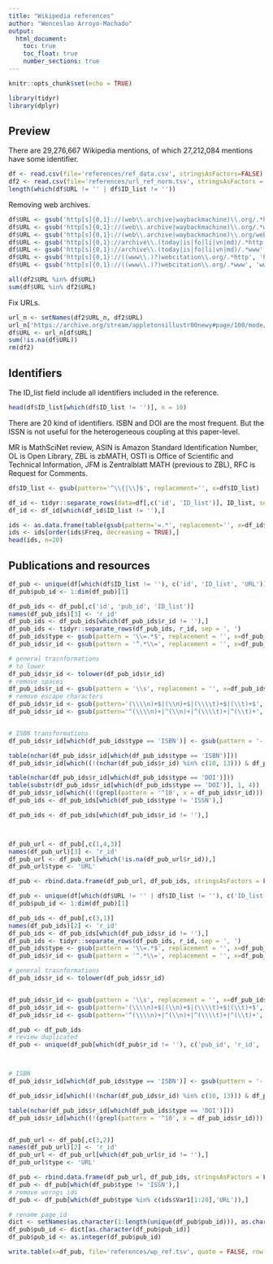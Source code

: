 ```yaml
---
title: "Wikipedia references"
author: "Wenceslao Arroyo-Machado"
output:
  html_document:
    toc: true
    toc_float: true
    number_sections: true
---
```


```r
knitr::opts_chunk$set(echo = TRUE)

library(tidyr)
library(dplyr)
```

## Preview

There are 29,276,667 Wikipedia mentions, of which 27,212,084 mentions have some identifier.

```r
df <- read.csv(file='references/ref_data.csv', stringsAsFactors=FALSE)
df2 <- read.csv(file='references/url_ref_norm.tsv', stringsAsFactors = FALSE, sep='\t')
length(which(df$URL != '' | df$ID_list != ''))
```

Removing web archives.
```r
df$URL <- gsub('http[s]{0,1}://(web\\.archive|waybackmachine)\\.org/.*http', 'http', df$URL, perl=TRUE)
df$URL <- gsub('http[s]{0,1}://(web\\.archive|waybackmachine)\\.org/.*www', 'www', df$URL, perl=TRUE)
df$URL <- gsub('http[s]{0,1}://(web\\.archive|waybackmachine)\\.org/web/([0-9a-z]*|[0-9a-z]*\\*|\\*)/|http[s]{0,1}://(web\\.archive|waybackmachine)\\.org/\\*/', '', df$URL, perl=TRUE)
df$URL <- gsub('http[s]{0,1}://archive\\.(today|is|fo|li|vn|md)/.*http', 'http', df$URL, perl=TRUE)
df$URL <- gsub('http[s]{0,1}://archive\\.(today|is|fo|li|vn|md)/.*www', 'www', df$URL, perl=TRUE)
df$URL <- gsub('http[s]{0,1}://((www\\.)?)webcitation\\.org/.*http', 'http', df$URL, perl=TRUE)
df$URL <- gsub('http[s]{0,1}://((www\\.)?)webcitation\\.org/.*www', 'www', df$URL, perl=TRUE)
```

```r
all(df2$URL %in% df$URL)
sum(df$URL %in% df2$URL)
```

Fix URLs.
```r
url_n <- setNames(df2$URL_n, df2$URL)
url_n['https://archive.org/stream/appletonsillustr00newy#page/100/mode/2up\\n']
df$URL <- url_n[df$URL]
sum(!is.na(df$URL))
rm(df2)
```


## Identifiers

The ID_list field include all identifiers included in the reference.

```r
head(df$ID_list[which(df$ID_list != '')], n = 10)
```

There are 20 kind of identifiers. ISBN and DOI are the most frequent. But the ISSN is not useful for the heterogeneous coupling at this paper-level. 

MR is MathSciNet review, ASIN is Amazon Standard Identification Number, OL is Open Library, ZBL is zbMATH, OSTI is Office of Scientific and Technical Information, JFM is Zentralblatt MATH (previous to ZBL), RFC is Request for Comments.

```r
df$ID_list <- gsub(pattern='^\\{|\\}$', replacement='', x=df$ID_list)

df_id <- tidyr::separate_rows(data=df[,c('id', 'ID_list')], ID_list, sep=', ')
df_id <- df_id[which(df_id$ID_list != ''),]

ids <- as.data.frame(table(gsub(pattern='=.*', replacement='', x=df_id$ID_list)), stringsAsFactors=FALSE)
ids <- ids[order(ids$Freq, decreasing = TRUE),]
head(ids, n=20)
```

## Publications and resources

```r
df_pub <- unique(df[which(df$ID_list != ''), c('id', 'ID_list', 'URL')])
df_pub$pub_id <- 1:dim(df_pub)[1]

df_pub_ids <- df_pub[,c('id', 'pub_id', 'ID_list')]
names(df_pub_ids)[3] <- 'r_id'
df_pub_ids <- df_pub_ids[which(df_pub_ids$r_id != ''),]
df_pub_ids <- tidyr::separate_rows(df_pub_ids, r_id, sep = ', ')
df_pub_ids$type <- gsub(pattern = '\\=.*$', replacement = '', x=df_pub_ids$r_id)
df_pub_ids$r_id <- gsub(pattern = '^.*\\=', replacement = '', x=df_pub_ids$r_id)

# general trasnformations
# to lower
df_pub_ids$r_id <- tolower(df_pub_ids$r_id)
# remove spaces
df_pub_ids$r_id <- gsub(pattern = '\\s', replacement = '', x=df_pub_ids$r_id)
# remove escape characters
df_pub_ids$r_id <- gsub(pattern='(\\\\n)+$|(\\n)+$|(\\\\t)+$|(\\t)+$', replacement='', x=df_pub_ids$r_id)
df_pub_ids$r_id <- gsub(pattern='^(\\\\n)+|^(\\n)+|^(\\\\t)+|^(\\t)+', replacement='', x=df_pub_ids$r_id)


# ISBN transformations
df_pub_ids$r_id[which(df_pub_ids$type == 'ISBN')] <- gsub(pattern = '-', replacement = '', x=df_pub_ids$r_id[which(df_pub_ids$type == 'ISBN')])

table(nchar(df_pub_ids$r_id[which(df_pub_ids$type == 'ISBN')]))
df_pub_ids$r_id[which((!(nchar(df_pub_ids$r_id) %in% c(10, 13))) & df_pub_ids$type == 'ISBN')] <- ''

table(nchar(df_pub_ids$r_id[which(df_pub_ids$type == 'DOI')]))
table(substr(df_pub_ids$r_id[which(df_pub_ids$type == 'DOI')], 1, 4))
df_pub_ids$r_id[which((!(grepl(pattern = '^10', x = df_pub_ids$r_id))) & df_pub_ids$type == 'DOI')] <- ''
df_pub_ids <- df_pub_ids[which(df_pub_ids$type != 'ISSN'),]

df_pub_ids <- df_pub_ids[which(df_pub_ids$r_id != ''),]



df_pub_url <- df_pub[,c(1,4,3)]
names(df_pub_url)[3] <- 'r_id'
df_pub_url <- df_pub_url[which(!is.na(df_pub_url$r_id)),]
df_pub_url$type <- 'URL'

df_pub <- rbind.data.frame(df_pub_url, df_pub_ids, stringsAsFactors = FALSE)
```


```r
df_pub <- unique(df[which(df$URL != '' | df$ID_list != ''), c('ID_list', 'URL')])
df_pub$pub_id <- 1:dim(df_pub)[1]

df_pub_ids <- df_pub[,c(3,1)]
names(df_pub_ids)[2] <- 'r_id'
df_pub_ids <- df_pub_ids[which(df_pub_ids$r_id != ''),]
df_pub_ids <- tidyr::separate_rows(df_pub_ids, r_id, sep = ', ')
df_pub_ids$type <- gsub(pattern = '\\=.*$', replacement = '', x=df_pub_ids$r_id)
df_pub_ids$r_id <- gsub(pattern = '^.*\\=', replacement = '', x=df_pub_ids$r_id)

# general trasnformations
df_pub_ids$r_id <- tolower(df_pub_ids$r_id)


df_pub_ids$r_id <- gsub(pattern = '\\s', replacement = '', x=df_pub_ids$r_id)
df_pub_ids$r_id <- gsub(pattern='(\\\\n)+$|(\\n)+$|(\\\\t)+$|(\\t)+$', replacement='', x=df_pub_ids$r_id)
df_pub_ids$r_id <- gsub(pattern='^(\\\\n)+|^(\\n)+|^(\\\\t)+|^(\\t)+', replacement='', x=df_pub_ids$r_id)

df_pub <- df_pub_ids
# review duplicated
df_pub <- unique(df_pub[which(df_pub$r_id != ''), c('pub_id', 'r_id', 'type')])



# ISBN
df_pub_ids$r_id[which(df_pub_ids$type == 'ISBN')] <- gsub(pattern = '-', replacement = '', x=df_pub_ids$r_id[which(df_pub_ids$type == 'ISBN')])

df_pub_ids$r_id[which((!(nchar(df_pub_ids$r_id) %in% c(10, 13))) & df_pub_ids$type == 'ISBN')] <- ''

table(nchar(df_pub_ids$r_id[which(df_pub_ids$type == 'DOI')]))
df_pub_ids$r_id[which((!(grepl(pattern = '^10', x = df_pub_ids$r_id))) & df_pub_ids$type == 'DOI')]


df_pub_url <- df_pub[,c(3,2)]
names(df_pub_url)[2] <- 'r_id'
df_pub_url <- df_pub_url[which(df_pub_url$r_id != ''),]
df_pub_url$type <- 'URL'

df_pub <- rbind.data.frame(df_pub_url, df_pub_ids, stringsAsFactors = FALSE)
df_pub <- df_pub[which(df_pub$type != 'ISSN'),]
# remove worngs ids
df_pub <- df_pub[which(df_pub$type %in% c(ids$Var1[1:20],'URL')),]

# rename page_id
dict <- setNames(as.character(1:length(unique(df_pub$pub_id))), as.character(unique(df_pub$pub_id)))
df_pub$pub_id <- dict[as.character(df_pub$pub_id)]
df_pub$pub_id <- as.integer(df_pub$pub_id)

write.table(x=df_pub, file='references/wp_ref.tsv', quote = FALSE, row.names = FALSE, sep = '\t', fileEncoding = 'UTF-8')
```
